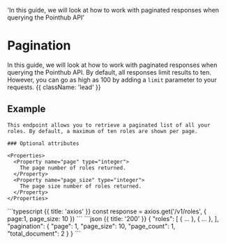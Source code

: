 
  'In this guide, we will look at how to work with paginated responses when querying the Pointhub API'

# Pagination

In this guide, we will look at how to work with paginated responses when querying the Pointhub API. By default, all responses limit results to ten. However, you can go as high as 100 by adding a `limit` parameter to your requests.  {{ className: 'lead' }}


## Example

<Row>
  <Col>

    This endpoint allows you to retrieve a paginated list of all your roles. By default, a maximum of ten roles are shown per page.

    ### Optional attributes

    <Properties>
      <Property name="page" type="integer">
        The page number of roles returned.
      </Property>
      <Property name="page_size" type="integer">
        The page size number of roles returned.
      </Property>
    </Properties>

  </Col>
  <Col sticky>
    <CodeGroup title="Request" tag="GET" label="/v1/roles">
    ```typescript {{ title: 'axios' }}
    const response = axios.get('/v1/roles', {
      page:1,
      page_size: 10
    })
    ```
    </CodeGroup>
    <CodeGroup title="Response">
    ```json {{ title: '200' }}
    {
      "roles": [
        { ... },
        { ... },
      ],
      "pagination": {
        "page": 1,
        "page_size": 10,
        "page_count": 1,
        "total_document": 2
      }
    }
    ```
    </CodeGroup>
  </Col>
</Row>
